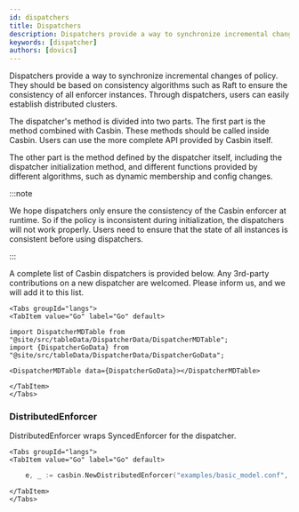 ```yaml
---
id: dispatchers
title: Dispatchers
description: Dispatchers provide a way to synchronize incremental changes of policy.
keywords: [dispatcher]
authors: [dovics]
---
```


Dispatchers provide a way to synchronize incremental changes of policy. They should be based on consistency algorithms such as Raft to ensure the consistency of all enforcer instances. Through dispatchers, users can easily establish distributed clusters.

The dispatcher's method is divided into two parts. The first part is the method combined with Casbin. These methods should be called inside Casbin. Users can use the more complete API provided by Casbin itself.

The other part is the method defined by the dispatcher itself, including the dispatcher initialization method, and different functions provided by different algorithms, such as dynamic membership and config changes.

:::note

We hope dispatchers only ensure the consistency of the Casbin enforcer at runtime. So if the policy is inconsistent during initialization, the dispatchers will not work properly. Users need to ensure that the state of all instances is consistent before using dispatchers.

:::

A complete list of Casbin dispatchers is provided below. Any 3rd-party contributions on a new dispatcher are welcomed. Please inform us, and we will add it to this list.

```mdx-code-block
<Tabs groupId="langs">
<TabItem value="Go" label="Go" default>

import DispatcherMDTable from "@site/src/tableData/DispatcherData/DispatcherMDTable";
import {DispatcherGoData} from "@site/src/tableData/DispatcherData/DispatcherGoData";

<DispatcherMDTable data={DispatcherGoData}></DispatcherMDTable>
```

```mdx-code-block
</TabItem>
</Tabs>
```

### DistributedEnforcer

DistributedEnforcer wraps SyncedEnforcer for the dispatcher.

```mdx-code-block
<Tabs groupId="langs">
<TabItem value="Go" label="Go" default>
```

```go
    e, _ := casbin.NewDistributedEnforcer("examples/basic_model.conf", "examples/basic_policy.csv")
```

```mdx-code-block
</TabItem>
</Tabs>
```
